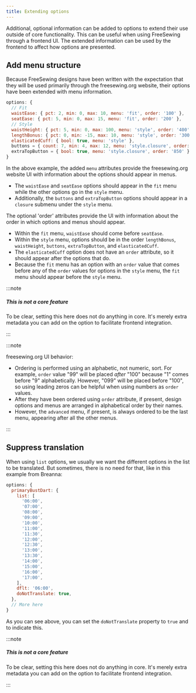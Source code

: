 ```yaml
---
title: Extending options
---
```


Additional, optional information can be added to options to extend
their use outside of core functionality.
This can be useful when using FreeSewing through a frontend UI.
The extended information can be used by the frontend to affect
how options are presented.


## Add menu structure

Because FreeSewing designs have been written with the expectation that
they will be used primarily through the freesewing.org website,
their options have been extended with menu information.

```js
options: {
  // Fit
  waistEase: { pct: 2, min: 0, max: 10, menu: 'fit', order: '100' },
  seatEase: { pct: 5, min: 0, max: 15, menu: 'fit', order: '200' },
  // Style
  waistHeight: { pct: 5, min: 0, max: 100, menu: 'style', order: '400' },
  lengthBonus: { pct: 0, min: -15, max: 10, menu: 'style', order: '300' },
  elasticatedCuff: { bool: true, menu: 'style' },
  buttons = { count: 7, min: 4, max: 12, menu: 'style.closure', order: '800' }
  extraTopButton = { bool: true, menu: 'style.closure', order: '850' }
}
```

In the above example, the added `menu` attributes provide the
freesewing.org website UI with information about the options
should appear in menus.
- The `waistEase` and `seatEase` options should appear in the `fit`
menu while the other options go in the `style` menu.
- Additionally, the `buttons` and `extraTopButton` options should
appear in a `closure` submenu under the `style` menu.

The optional 'order' attributes provide the UI with information about
the order in which options and menus should appear.
- Within the `fit` menu, `waistEase` should come before `seatEase`.
- Within the `style` menu, options should be in the order
`lengthBonus`, `waistHeight`, `buttons`, `extraTopButton`, and
`elasticatedCuff`.
- The `elasticatedCuff` option does not have an `order` attribute,
so it should appear after the options that do.
- Because the `fit` menu has an option with an `order` value that comes
before any of the `order` values for options in the `style` menu,
the `fit` menu should appear before the `style` menu.

:::note

##### This is not a core feature

To be clear, setting this here does not do anything in core.
It's merely extra metadata you can add on the option to facilitate
frontend integration.

:::

:::note

freesewing.org UI behavior:
- Ordering is performed using an alphabetic, not numeric, sort.
For example, `order` value "99" will be placed _after_ "100" because
"1" comes before "9" alphabetically.
However, "099" will be placed before "100", so using leading zeros
can be helpful when using numbers as `order` values.
- After they have been ordered using `order` attribute, if present,
design options and menus are arranged in alphabetical order by
their names.
- However, the `advanced` menu, if present, is always ordered to
be the last menu, appearing after all the other menus.

:::


## Suppress translation

When using `list` options, we usually we want the different options
in the list to be translated.
But sometimes, there is no need for that, like in this example from Breanna:

```js
options: {
  primaryBustDart: {
    list: [
      '06:00',
      '07:00',
      '08:00',
      '09:00',
      '10:00',
      '11:00',
      '11:30',
      '12:00',
      '12:30',
      '13:00',
      '13:30',
      '14:00',
      '15:00',
      '16:00',
      '17:00',
    ],
    dflt: '06:00',
    doNotTranslate: true,
  },
  // More here
}
```

As you can see above, you can set the `doNotTranslate` property to `true` and to indicate this.

:::note

##### This is not a core feature

To be clear, setting this here does not do anything in core. It's merely extra
metadata you can add on the option to facilitate frontend integration.

:::

